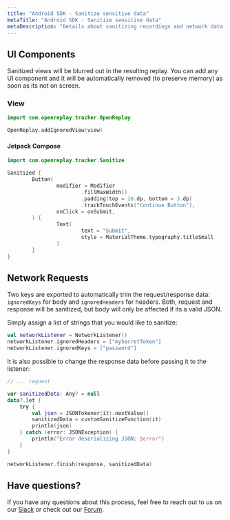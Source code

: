 ```yaml
---
title: "Android SDK - Sanitize sensitive data"
metaTitle: "Android SDK - Sanitize sensitive data"
metaDescription: "Details about sanitizing recordings and network data in Android tracker"
---
```


## UI Components

Sanitized views will be blurred out in the resulting replay. You can add any UI component and it will be automatically removed (to preserve memory) as soon as its not on screen.

### View

```kotlin
import com.openreplay.tracker.OpenReplay

OpenReplay.addIgnoredView(view)
```

#### Jetpack Compose
```kotlin
import com.openreplay.tracker.Sanitize

Sanitized {
		Button(
				modifier = Modifier
						.fillMaxWidth()
						.padding(top = 28.dp, bottom = 3.dp)
						.trackTouchEvents("Continue Button"),
				onClick = onSubmit,
		) {
				Text(
						text = "Submit",
						style = MaterialTheme.typography.titleSmall
				)
		}
}
```

## Network Requests

Two keys are exported to automatically trim the request/response data: `ignoredKeys` for body and `ignoredHeaders` for headers. Both, request and response will be sanitized, but body will only be affected if its a valid JSON.

Simply assign a list of strings that you would like to sanitize:

```kotlin
val networkListener = NetworkListener()
networkListener.ignoredHeaders = ["mySecretToken"]
networkListener.ignoredKeys = ["password"]
```

It is also possible to change the response data before passing it to the listener:

```kotlin
// ... request

var sanitizedData: Any? = null
data?.let {
    try {
        val json = JSONTokener(it).nextValue()
        sanitizedData = customSanitizeFunction(it)
        println(json)
    } catch (error: JSONException) {
        println("Error deserializing JSON: $error")
    }
}

networkListener.finish(response, sanitizedData)
```

## Have questions?
If you have any questions about this process, feel free to reach out to us on our [Slack](https://slack.openreplay.com) or check out our [Forum](https://forum.openreplay.com).

